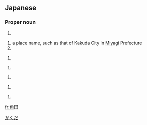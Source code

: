 ==Japanese==
{{ja-kanjitab|角|田}}

===Proper noun===
{{ja-pos|かどた|proper}}

# {{surname|lang=ja|sort=かどた}}

{{ja-pos|かくだ|proper}}

# a place name, such as that of Kakuda City in [[Miyagi]] Prefecture
# {{surname|lang=ja|sort=かくだ}}

{{ja-pos|かくた|proper}}

# {{surname|lang=ja|sort=かくた}}

{{ja-pos|すみだ|proper}}

# {{surname|lang=ja|sort=すみだ}}

{{ja-pos|すみた|proper}}

# {{surname|lang=ja|sort=すみた}}

{{ja-pos|つのだ|proper}}

# {{surname|lang=ja|sort=つのだ}}

{{ja-pos|つのた|proper}}

# {{surname|lang=ja|sort=つのた}}

[[Category:ja:Cities|かくだ]]

[[fr:角田]]